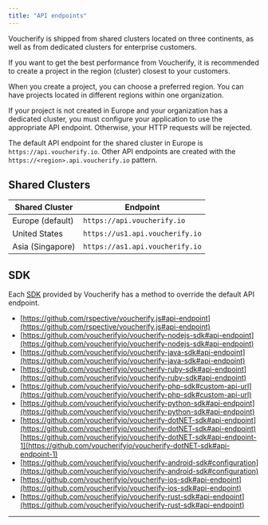 ```yaml
---
title: "API endpoints"
---
```


Voucherify is shipped from shared clusters located on three continents, as well as from dedicated clusters for enterprise customers.

If you want to get the best performance from Voucherify, it is recommended to create a project in the region (cluster) closest to your customers.

When you create a project, you can choose a preferred region. You can have projects located in different regions within one organization.

If your project is not created in Europe and your organization has a dedicated cluster, you must configure your application to use the appropriate API endpoint. Otherwise, your HTTP requests will be rejected.

The default API endpoint for the shared cluster in Europe is `https://api.voucherify.io`. Other API endpoints are created with the `https://<region>.api.voucherify.io` pattern.

## Shared Clusters

| **Shared Cluster** | **Endpoint**                    |
| ------------------ | ------------------------------- |
| Europe (default)   | `https://api.voucherify.io`     |
| United States      | `https://us1.api.voucherify.io` |
| Asia (Singapore)   | `https://as1.api.voucherify.io` |

## SDK

Each [SDK](/docs/sdks) provided by Voucherify has a method to override the default API endpoint.

* [https://github.com/rspective/voucherify.js#api-endpoint](https://github.com/rspective/voucherify.js#api-endpoint)
* [https://github.com/voucherifyio/voucherify-nodejs-sdk#api-endpoint](https://github.com/voucherifyio/voucherify-nodejs-sdk#api-endpoint)
* [https://github.com/voucherifyio/voucherify-java-sdk#api-endpoint](https://github.com/voucherifyio/voucherify-java-sdk#api-endpoint)
* [https://github.com/voucherifyio/voucherify-ruby-sdk#api-endpoint](https://github.com/voucherifyio/voucherify-ruby-sdk#api-endpoint)
* [https://github.com/voucherifyio/voucherify-php-sdk#custom-api-url](https://github.com/voucherifyio/voucherify-php-sdk#custom-api-url)
* [https://github.com/voucherifyio/voucherify-python-sdk#api-endpoint](https://github.com/voucherifyio/voucherify-python-sdk#api-endpoint)
* [https://github.com/voucherifyio/voucherify-dotNET-sdk#api-endpoint](https://github.com/voucherifyio/voucherify-dotNET-sdk#api-endpoint) [https://github.com/voucherifyio/voucherify-dotNET-sdk#api-endpoint-1](https://github.com/voucherifyio/voucherify-dotNET-sdk#api-endpoint-1)
* [https://github.com/voucherifyio/voucherify-android-sdk#configuration](https://github.com/voucherifyio/voucherify-android-sdk#configuration)
* [https://github.com/voucherifyio/voucherify-ios-sdk#api-endpoint](https://github.com/voucherifyio/voucherify-ios-sdk#api-endpoint)
* [https://github.com/voucherifyio/voucherify-rust-sdk#api-endpoint](https://github.com/voucherifyio/voucherify-rust-sdk#api-endpoint)

***

